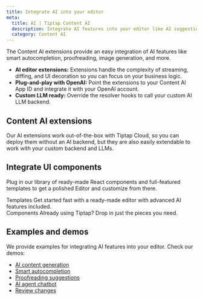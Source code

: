 ```yaml
---
title: Integrate AI into your editor
meta:
  title: AI | Tiptap Content AI
  description: Integrate AI features into your editor like AI suggestions, autocompletion, stream responses… more in our docs.
  category: Content AI
---
```



The Content AI extensions provide an easy integration of AI features like smart autocompletion, proofreading, image generation, and more.

- **AI editor extensions:** Extensions handle the complexity of streaming, diffing, and UI decoration so you can focus on your business logic.
- **Plug-and-play with OpenAI:** Point the extensions to your Content AI App ID and integrate it with your OpenAI account.
- **Custom LLM ready:** Override the resolver hooks to call your custom AI LLM backend.

## Content AI extensions

Our AI extensions work out-of-the-box with Tiptap Cloud, so you can deploy them without an AI backend, but they are also easily extendable to work with your custom backend and LLMs.

<div className="grid sm:grid-cols-2 gap-5">
  <ProductCard
    title="AI Generation"
    description="Generate content, make simple inline edits, or autocomplete a text."
    tags={['Cloud', 'On premises']}
    documentationUrl="/content-ai/capabilities/generation/overview"
    icon={contentAIIcon.src}
  />
  <ProductCard
    title="AI Suggestion"
    description="Show proofreading suggestions in your editor."
    tags={['Beta', 'Cloud', 'On premises']}
    documentationUrl="/content-ai/capabilities/suggestion/overview"
    icon={contentAIIcon.src}
  />
  <ProductCard
    title="AI Toolkit"
    description="Give your AI text-editing superpowers. Build AI agents and custom AI integrations."
    tags={['Closed Beta']}
    documentationUrl="/content-ai/capabilities/ai-toolkit/overview"
    icon={contentAIIcon.src}
  />
</div>

## Integrate UI components

Plug in our library of ready-made React components and full-featured templates to get a polished Editor and customize from there.

<div>
  <CardGrid.Wrapper>
    <CardGrid.Item asChild>
      <Link href="/ui-components/templates/notion-like-editor">
        <CardGrid.ItemImage
          asNextImage
          src={cardCoverSimpleEditorTemplate.src}
          width={cardCoverSimpleEditorTemplate.width}
          height={cardCoverSimpleEditorTemplate.height}
          alt="Image"
        />
        <div>
          <CardGrid.ItemTitle>Templates</CardGrid.ItemTitle>
          <CardGrid.ItemParagraph>
            Get started fast with a ready-made editor with advanced AI features included.
          </CardGrid.ItemParagraph>
        </div>
        <CardGrid.ItemFooter />
      </Link>
    </CardGrid.Item>
    <CardGrid.Item asChild>
      <Link href="/ui-components/components/overview">
        <CardGrid.ItemImage
          asNextImage
          src={cardCoverUIComponents.src}
          width={cardCoverUIComponents.width}
          height={cardCoverUIComponents.height}
          alt="Image"
        />
        <div>
          <CardGrid.ItemTitle>Components</CardGrid.ItemTitle>
          <CardGrid.ItemParagraph>
            Already using Tiptap? Drop in just the pieces you need.
          </CardGrid.ItemParagraph>
        </div>
        <CardGrid.ItemFooter />
      </Link>
    </CardGrid.Item>
  </CardGrid.Wrapper>
</div>

## Examples and demos

We provide examples for integrating AI features into your editor. Check our demos:

- [AI content generation](/content-ai/capabilities/generation/overview)
- [Smart autocompletion](/content-ai/capabilities/generation/text-generation/autocompletion)
- [Proofreading suggestions](/content-ai/capabilities/suggestion/overview)
- [AI agent chatbot](/content-ai/capabilities/ai-toolkit/guides/ai-agent-chatbot)
- [Review changes](/content-ai/capabilities/ai-toolkit/guides/review-changes)
